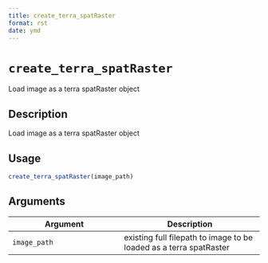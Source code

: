 ```yaml
--- 
title: create_terra_spatRaster 
format: rst 
date: ymd 
--- 
```

# `create_terra_spatRaster`

Load image as a terra spatRaster object


## Description

Load image as a terra spatRaster object


## Usage

```r
create_terra_spatRaster(image_path)
```


## Arguments

Argument      |Description
------------- |----------------
`image_path`     |     existing full filepath to image to be loaded as a terra spatRaster



